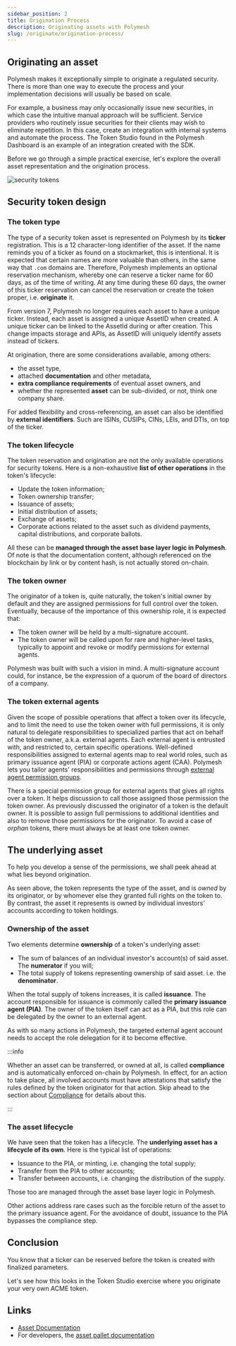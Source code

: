 ```yaml
---
sidebar_position: 2
title: Origination Process
description: Originating assets with Polymesh
slug: /originate/origination-process/
---
```


## Originating an asset

Polymesh makes it exceptionally simple to originate a regulated security. There is more than one way to execute the process and your implementation decisions will usually be based on scale.

For example, a business may only occasionally issue new securities, in which case the intuitive manual approach will be sufficient. Service providers who routinely issue securities for their clients may wish to eliminate repetition. In this case, create an integration with internal systems and automate the process. The Token Studio found in the Polymesh Dashboard is an example of an integration created with the SDK.

Before we go through a simple practical exercise, let's explore the overall asset representation and the origination process.

![security tokens](images/security_tokens.png)

## Security token design

### The token type

The type of a security token asset is represented on Polymesh by its **ticker** registration. This is a 12 character-long identifier of the asset. If the name reminds you of a ticker as found on a stockmarket, this is intentional. It is expected that certain names are more valuable than others, in the same way that `.com` domains are. Therefore, Polymesh implements an optional reservation mechanism, whereby one can reserve a ticker name for 60 days, as of the time of writing. At any time during these 60 days, the owner of this ticker reservation can cancel the reservation or create the token proper, i.e. **originate** it.

From version 7, Polymesh no longer requires each asset to have a unique ticker. Instead, each asset is assigned a unique AssetID when created. A unique ticker can be linked to the AssetId during or after creation. This change impacts storage and APIs, as AssetID will uniquely identify assets instead of tickers.

At origination, there are some considerations available, among others:

- the asset type,
- attached **documentation** and other metadata,
- **extra compliance requirements** of eventual asset owners, and
- whether the represented **asset** can be sub-divided, or not, think one company share.

For added flexibility and cross-referencing, an asset can also be identified by **external identifiers**. Such are ISINs, CUSIPs, CINs, LEIs, and DTIs, on top of the ticker.

### The token lifecycle

The token reservation and origination are not the only available operations for security tokens. Here is a non-exhaustive **list of other operations** in the token's lifecycle:

- Update the token information;
- Token ownership transfer;
- Issuance of assets;
- Initial distribution of assets;
- Exchange of assets;
- Corporate actions related to the asset such as dividend payments, capital distributions, and corporate ballots.

All these can be **managed through the asset base layer logic in Polymesh**. Of note is that the documentation content, although referenced on the blockchain by link or by content hash, is not actually stored on-chain.

### The token owner

The originator of a token is, quite naturally, the token's initial owner by default and they are assigned permissions for full control over the token. Eventually, because of the importance of this ownership role, it is expected that:

- The token owner will be held by a multi-signature account.
- The token owner will be called upon for rare and higher-level tasks, typically to appoint and revoke or modify permissions for external agents.

Polymesh was built with such a vision in mind. A multi-signature account could, for instance, be the expression of a quorum of the board of directors of a company.

### The token external agents

Given the scope of possible operations that affect a token over its lifecycle, and to limit the need to use the token owner with full permissions, it is only natural to delegate responsibilities to specialized parties that act on behalf of the token owner, a.k.a. external agents. Each external agent is entrusted with, and restricted to, certain specific operations. Well-defined responsibilities assigned to external agents map to real world roles, such as primary issuance agent (PIA) or corporate actions agent (CAA). Polymesh lets you tailor agents' responsibilities and permissions through [external agent permission groups](/docs/settlement/settlement-agents/).

There is a special permission group for external agents that gives all rights over a token. It helps discussion to call those assigned those permission the token owner. As previously discussed the originator of a token is the default owner. It is possible to assign full permissions to additional identities and also to remove those permissions for the originator. To avoid a case of _orphan_ tokens, there must always be at least one token owner.

## The underlying asset

To help you develop a sense of the permissions, we shall peek ahead at what lies beyond origination.

As seen above, the token represents the type of the asset, and is _owned_ by its originator, or by whomever else they granted full rights on the token to. By contrast, the asset it represents is owned by individual investors' accounts according to token holdings.

### Ownership of the asset

Two elements determine **ownership** of a token's underlying asset:

- The sum of balances of an individual investor's account(s) of said asset. The **numerator** if you will;
- The total supply of tokens representing ownership of said asset. i.e. the **denominator**.

When the total supply of tokens increases, it is called **issuance**. The account responsible for issuance is commonly called the **primary issuance agent (PIA)**. The owner of the token itself can act as a PIA, but this role can be delegated by the owner to an external agent.

As with so many actions in Polymesh, the targeted external agent account needs to accept the role delegation for it to become effective.

:::info

Whether an asset can be transferred, or owned at all, is called **compliance** and is automatically enforced on-chain by Polymesh. In effect, for an action to take place, all involved accounts must have attestations that satisfy the rules defined by the token originator for that action. Skip ahead to the section about [Compliance](../compliance/) for details about this.

:::

### The asset lifecycle

We have seen that the token has a lifecycle. The **underlying asset has a lifecycle of its own**. Here is the typical list of operations:

- Issuance to the PIA, or minting, i.e. changing the total supply;
- Transfer from the PIA to other accounts;
- Transfer between accounts, i.e. changing the distribution of the supply.

Those too are managed through the asset base layer logic in Polymesh.

Other actions address rare cases such as the forcible return of the asset to the primary issuance agent. For the avoidance of doubt, issuance to the PIA bypasses the compliance step.

## Conclusion

You know that a ticker can be reserved before the token is created with finalized parameters.

Let's see how this looks in the Token Studio exercise where you originate your very own ACME token.

## Links

- [Asset Documentation](/polymesh-docs/primitives/assets/)
- For developers, the [asset pallet documentation](https://docs.polymesh.live/pallet_asset/index.html)
